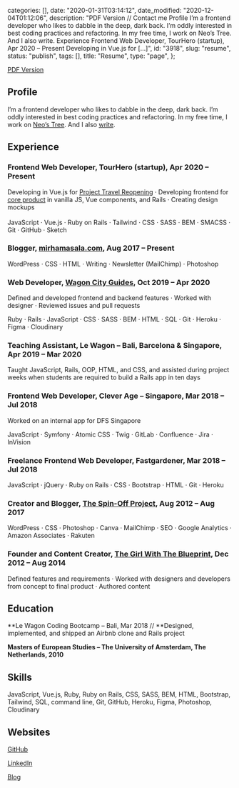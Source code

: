 
  categories: [],
  date: "2020-01-31T03:14:12",
  date_modified: "2020-12-04T01:12:06",
  description:
    "PDF Version // Contact me Profile I’m a frontend developer who likes to dabble in the deep, dark back. I’m oddly interested in best coding practices and refactoring. In my free time, I work on Neo’s Tree. And I also write. Experience Frontend Web Developer, TourHero (startup), Apr 2020 – Present Developing in Vue.js for […]",
  id: "3918",
  slug: "resume",
  status: "publish",
  tags: [],
  title: "Resume",
  type: "page",
};


[PDF Version](/pages/cv_mirha_masala_2020.pdf)

## Profile

I’m a frontend developer who likes to dabble in the deep, dark back. I’m oddly interested in best coding practices and refactoring. In my free time, I work on [Neo’s Tree](https://www.neostree.com). And I also [write](https://www.mirhamasala.com).

## Experience

### Frontend Web Developer, TourHero (startup), Apr 2020 – Present

Developing in Vue.js for [Project Travel Reopening](https://www.tourhero.com/en/ultimate-guide-covid19-travel-restrictions-reopening/) · Developing frontend for [core product](https://www.tourhero.com) in vanilla JS, Vue components, and Rails · Creating design mockups\
\
JavaScript · Vue.js · Ruby on Rails · Tailwind · CSS · SASS · BEM · SMACSS · Git · GitHub · Sketch

### Blogger, [mirhamasala.com](https://www.mirhamasala.com), Aug 2017 – Present

WordPress · CSS · HTML · Writing · Newsletter (MailChimp) · Photoshop

### Web Developer, [Wagon City Guides](https://github.com/mirhamasala/lw_city_guide), Oct 2019 – Apr 2020

Defined and developed frontend and backend features · Worked with designer · Reviewed issues and pull requests

Ruby · Rails · JavaScript · CSS · SASS · BEM · HTML · SQL · Git · Heroku · Figma · Cloudinary

### Teaching Assistant, Le Wagon – Bali, Barcelona & Singapore, Apr 2019 – Mar 2020

Taught JavaScript, Rails, OOP, HTML, and CSS, and assisted during project weeks when students are required to build a Rails app in ten days

### Frontend Web Developer, Clever Age – Singapore, Mar 2018 – Jul 2018

Worked on an internal app for DFS Singapore

JavaScript · Symfony · Atomic CSS · Twig · GitLab · Confluence · Jira · InVision

### Freelance Frontend Web Developer, Fastgardener, Mar 2018 – Jul 2018

JavaScript · jQuery · Ruby on Rails · CSS · Bootstrap · HTML · Git · Heroku

### Creator and Blogger, [The Spin-Off Project](https://www.thespinoffproject.com), Aug 2012 – Aug 2017

WordPress · CSS · Photoshop · Canva · MailChimp · SEO · Google Analytics · Amazon Associates · Rakuten

### Founder and Content Creator, [The Girl With The Blueprint](https://www.thegirlwiththeblueprint.com), Dec 2012 – Aug 2014

Defined features and requirements · Worked with designers and developers from concept to final product · Authored content

## Education

**Le Wagon Coding Bootcamp – Bali, Mar 2018 // **Designed, implemented, and shipped an Airbnb clone and Rails project

**Masters of European Studies – The University of Amsterdam, The Netherlands, 2010**

## Skills

JavaScript, Vue.js, Ruby, Ruby on Rails, CSS, SASS, BEM, HTML, Bootstrap, Tailwind, SQL, command line, Git, GitHub, Heroku, Figma, Photoshop, Cloudinary

## Websites

[GitHub](https://github.com/mirhamasala)

[LinkedIn](https://www.linkedin.com/in/mirhamasala/)

[Blog](https://www.mirhamasala.com)
